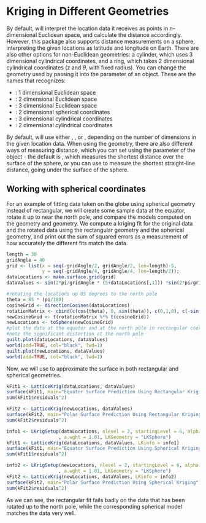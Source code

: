 # Kriging in Different Geometries

By default, \ttt{LatticeKrig} will interpret the location data it receives as points in $n$-dimensional Euclidean space, and calculate the distance accordingly. However, this package also supports distance measurements on a sphere, interpreting the given locations as latitude and longitude on Earth. There are also other options for non-Euclidean geometries: a cylinder, which uses 3 dimensional cylindrical coordinates, and a ring, which takes 2 dimensional cylindrical coordinates (z and $\theta$, with fixed radius). You can change the geometry used by passing it into the \ttt{LKGeometry} parameter of an \ttt{LKinfo} object. These are the names that \ttt{LKinfo} recognizes:

* \ttt{LKInterval}: 1 dimensional Euclidean space
* \ttt{LKRectangle}: 2 dimensional Euclidean space
* \ttt{LKBox}: 3 dimensional Euclidean space
* \ttt{LKSphere}: 2 dimensional spherical coordinates
* \ttt{LKCylinder}: 3 dimensional cylindrical coordinates
* \ttt{LKRing}: 2 dimensional cylindrical coordinates

By default, \ttt{LKinfo} will use either \ttt{LKInterval}, \ttt{LKRectangle}, or \ttt{LKBox}, depending on the number of dimensions in the given location data. When using the \ttt{LKSphere} geometry, there are also different ways of measuring distance, which you can set using the \ttt{distance.type} parameter of the \ttt{LKinfo} object - the default is \ttt{GreatCircle}, which measures the shortest distance over the surface of the sphere, or you can use \ttt{Chordal} to measure the shortest straight-line distance, going under the surface of the sphere.

## Working with spherical coordinates

For an example of fitting data taken on the globe using spherical geometry instead of rectangular, we will create some sample data at the equator, rotate it up to near the north pole, and compare the models computed on the \ttt{LKRectangle} geometry and \ttt{LKSphere} geometry. We compute a kriging fit for the original data and the rotated data using the rectangular geometry and the spherical geometry, and print out the sum of squared errors as a measurement of how accurately the different fits match the data.

```r
length = 30
gridAngle = 40
grid <- list(x = seq(-gridAngle/2, gridAngle/2, len=length)-5,
             y = seq(-gridAngle/4, gridAngle/4, len=length/2));
dataLocations <- make.surface.grid(grid)
dataValues <- sin(2*pi/gridAngle * (5+dataLocations[,1])) *sin(2*pi/gridAngle * dataLocations[,2])

#rotating the locations up 85 degrees to the north pole
theta = 85 * (pi/180)
cosineGrid <- directionCosines(dataLocations)
rotationMatrix <- cbind(c(cos(theta), 0, sin(theta)), c(0,1,0), c(-sin(theta), 0, cos(theta)))
newCosineGrid <- t(rotationMatrix %*% t(cosineGrid))
newLocations <- toSphere(newCosineGrid)
#plot the data at the equator and at the north pole in rectangular coordinates
#note the significant distortion at the north pole
quilt.plot(dataLocations, dataValues)
world(add=TRUE, col="black", lwd=1)
quilt.plot(newLocations, dataValues)
world(add=TRUE, col="black", lwd=1)
```

<!-- Remember that, even though the second plot looks radically different from the first, they are both plots of the same data over equally spaced data points - the distortions in the second map are caused by the map projection failing near the pole. -->

Now, we will use \ttt{LatticeKrig} to approximate the surface in both rectangular and spherical geometries.

```r
kFit1 <- LatticeKrig(dataLocations, dataValues)
surface(kFit1, main="Equator Surface Prediction Using Rectangular Kriging")
sum(kFit1$residuals^2)

kFit2 <- LatticeKrig(newLocations, dataValues)
surface(kFit2, main="Polar Surface Prediction Using Rectangular Kriging")
sum(kFit2$residuals^2)
```

```r
info1 <- LKrigSetup(dataLocations, nlevel = 2, startingLevel = 6, alpha = c(0.8, 0.2)
                   , a.wght = 1.01, LKGeometry = "LKSphere")
kFit1 <- LatticeKrig(dataLocations, dataValues, LKinfo = info1)
surface(kFit1, main="Equator Surface Prediction Using Spherical Kriging")
sum(kFit1$residuals^2)

info2 <- LKrigSetup(newLocations, nlevel = 2, startingLevel = 6, alpha = c(0.8, 0.2)
                   , a.wght = 1.01, LKGeometry = "LKSphere")
kFit2 <- LatticeKrig(newLocations, dataValues, LKinfo = info2)
surface(kFit2, main="Polar Surface Prediction Using Spherical Kriging")
sum(kFit2$residuals^2)
```

As we can see, the rectangular fit fails badly on the data that has been rotated up to the north pole, while the corresponding spherical model matches the data very well.